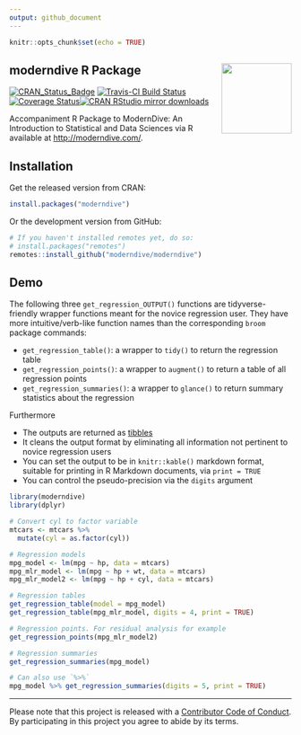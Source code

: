 ```yaml
---
output: github_document
---
```


```r
knitr::opts_chunk$set(echo = TRUE)
```

## moderndive R Package <img src="https://github.com/moderndive/moderndive/blob/master/images/hex_blue_text.png?raw=true" align="right" width=125 />

[![CRAN_Status_Badge](http://www.r-pkg.org/badges/version/moderndive)](https://cran.r-project.org/package=moderndive) [![Travis-CI Build Status](https://travis-ci.org/moderndive/moderndive.svg?branch=master)](https://travis-ci.org/moderndive/moderndive) [![Coverage Status](https://img.shields.io/codecov/c/github/moderndive/moderndive/master.svg)](https://codecov.io/github/moderndive/moderndive?branch=master)[![CRAN RStudio mirror downloads](http://cranlogs.r-pkg.org/badges/moderndive)](http://www.r-pkg.org/pkg/moderndive)


Accompaniment R Package to ModernDive: An Introduction to Statistical and Data Sciences via R available at <http://moderndive.com/>.


## Installation

Get the released version from CRAN:

```r
install.packages("moderndive")
```

Or the development version from GitHub:

```r
# If you haven't installed remotes yet, do so:
# install.packages("remotes")
remotes::install_github("moderndive/moderndive")
```


## Demo

The following three `get_regression_OUTPUT()` functions are tidyverse-friendly
wrapper functions meant for the novice regression user. They have more intuitive/verb-like
function names than the corresponding `broom` package commands:


* `get_regression_table()`: a wrapper to `tidy()` to return the regression table
* `get_regression_points()`: a wrapper to `augment()` to return a table of all regression points
* `get_regression_summaries()`: a wrapper to `glance()` to return summary statistics about the regression

Furthermore 

* The outputs are returned as [tibbles](https://blog.rstudio.com/2016/03/24/tibble-1-0-0/)
* It cleans the output format by eliminating all information not pertinent to novice regression users
* You can set the output to be in `knitr::kable()` markdown format, suitable for printing in R Markdown
documents, via `print = TRUE`
* You can control the pseudo-precision via the `digits` argument

```r
library(moderndive)
library(dplyr)
```

```r
# Convert cyl to factor variable
mtcars <- mtcars %>% 
  mutate(cyl = as.factor(cyl))

# Regression models
mpg_model <- lm(mpg ~ hp, data = mtcars)
mpg_mlr_model <- lm(mpg ~ hp + wt, data = mtcars)
mpg_mlr_model2 <- lm(mpg ~ hp + cyl, data = mtcars)

# Regression tables
get_regression_table(model = mpg_model)
get_regression_table(mpg_mlr_model, digits = 4, print = TRUE)

# Regression points. For residual analysis for example
get_regression_points(mpg_mlr_model2)

# Regression summaries
get_regression_summaries(mpg_model)

# Can also use `%>%`
mpg_model %>% get_regression_summaries(digits = 5, print = TRUE)
```

***

Please note that this project is released with a [Contributor Code of Conduct](CONDUCT.md). By participating in this project you agree to abide by its terms.

